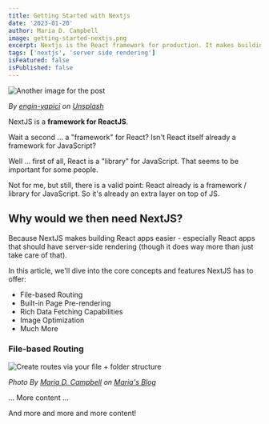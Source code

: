 ```yaml
---
title: Getting Started with Nextjs
date: '2023-01-20'
author: Maria D. Campbell
image: getting-started-nextjs.png
excerpt: Nextjs is the React framework for production. It makes building fullstack React apps and sites a breeze, and ships with built-in SSR.
tags: ['nextjs', 'server side rendering']
isFeatured: false
isPublished: false
---
```


![Another image for the post](engin-yapici-tpjXvedH6cs-unsplash.jpg)

*By [engin-yapici](https://www.interglobalmedianetwork.com) on  [Unsplash](https://unsplash.com/photos/tpjXvedH6cs)*


NextJS is a **framework for ReactJS**.

Wait a second ... a "framework" for React? Isn't React itself already a framework for JavaScript?

Well ... first of all, React is a "library" for JavaScript. That seems to be important for some people.

Not for me, but still, there is a valid point: React already is a framework / library for JavaScript. So it's already an extra layer on top of JS.

## Why would we then need NextJS?

Because NextJS makes building React apps easier - especially React apps that should have server-side rendering (though it does way more than just take care of that).

In this article, we'll dive into the core concepts and features NextJS has to offer:

- File-based Routing
- Built-in Page Pre-rendering
- Rich Data Fetching Capabilities
- Image Optimization
- Much More

### File-based Routing

![Create routes via your file + folder structure](nextjs-file-based-routing.png)

*Photo By [Maria D. Campbell](https://www.interglobalmedianetwork.com) on [Maria's Blog](/)*


... More content ...

And more and more and more content!